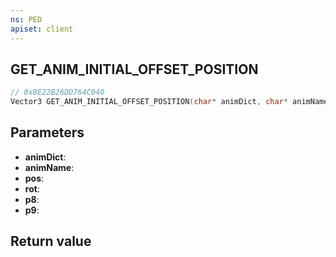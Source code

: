 ```yaml
---
ns: PED
apiset: client
---
```

## GET_ANIM_INITIAL_OFFSET_POSITION

```c
// 0xBE22B26DD764C040
Vector3 GET_ANIM_INITIAL_OFFSET_POSITION(char* animDict, char* animName, Vector3 pos, Vector3 rot, float p8, int p9);
```


## Parameters
* **animDict**:
* **animName**:
* **pos**:
* **rot**:
* **p8**:
* **p9**:

## Return value